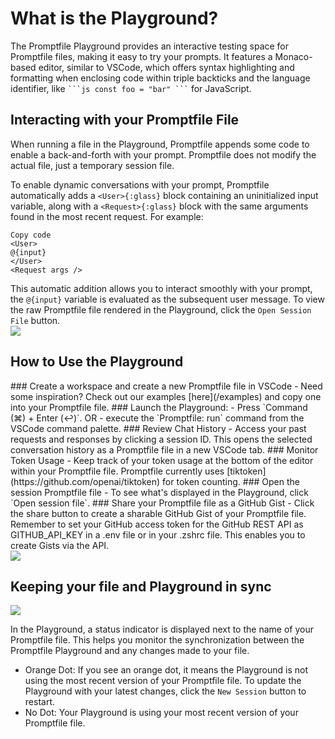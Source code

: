 
# What is the Playground?

The Promptfile Playground provides an interactive testing space for Promptfile files, making it easy to try your prompts. It features a Monaco-based editor, similar to VSCode, which offers syntax highlighting and formatting when enclosing code within triple backticks and the language identifier, like ```` ```js const foo = "bar" ``` ```` for JavaScript.

## Interacting with your Promptfile File
<Callout type="warning"> When running a file in the Playground, Promptfile appends some code to enable a back-and-forth with your prompt. Promptfile does not modify the actual file, just a temporary session file.</Callout>

To enable dynamic conversations with your prompt, Promptfile automatically adds a `<User>{:glass}` block containing an uninitialized input variable, along with a `<Request>{:glass}` block with the same arguments found in the most recent request.
For example:

```prompt
Copy code
<User>
@{input}
</User>
<Request args />
```
This automatic addition allows you to interact smoothly with your prompt, the `@{input}` variable is evaluated as the subsequent user message. To view the raw Promptfile file rendered in the Playground, click the `Open Session File` button.
<br/>
<Image src="/screenshots/newPlayground.gif" width={850} height={850} />

## How to Use the Playground

<Steps>
### Create a workspace and create a new Promptfile file in VSCode
 - Need some inspiration? Check out our examples [here](/examples) and copy one into your Promptfile file.
### Launch the Playground:
   - Press `Command (⌘) + Enter (↩)`.
   OR
   - execute the `Promptfile: run` command from the VSCode command palette.
### Review Chat History
- Access your past requests and responses by clicking a session ID. This opens the selected conversation history as a Promptfile file in a new VSCode tab.
### Monitor Token Usage
- Keep track of your token usage at the bottom of the editor within your Promptfile file. Promptfile currently uses [tiktoken](https://github.com/openai/tiktoken) for token counting.
### Open the session Promptfile file
- To see what's displayed in the Playground, click `Open session file`.
### Share your Promptfile file as a GitHub Gist
- Click the share button to create a sharable GitHub Gist of your Promptfile file. Remember to set your GitHub access token for the GitHub REST API as GITHUB_API_KEY in a .env file or in your .zshrc file. This enables you to create Gists via the API.

<br />
</Steps>

<style jsx global>{`
  .image-container {
    display: flex;
    justify-content: center;
  }
`}</style>
<div className="image-container">
<Image src="/screenshots/formattedPlayground.png" height={750} width={750} />
</div>


## Keeping your file and Playground in sync
<Image src="/screenshots/statusIndicator.png" height={750} width={750} />

In the Playground, a status indicator is displayed next to the name of your Promptfile file. This helps you monitor the synchronization between the Promptfile Playground and any changes made to your file.

- Orange Dot: If you see an orange dot, it means the Playground is not using the most recent version of your Promptfile file. To update the Playground with your latest changes, click the `New Session` button to restart.
- No Dot: Your Playground is using your most recent version of your Promptfile file.



